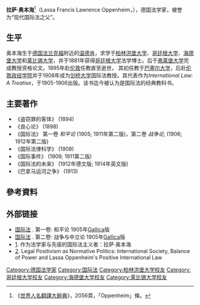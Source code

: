 '''拉萨·奥本海'''<ref>《[[世界人名翻譯大辭典|世界人名翻譯大辭典]]》，2056頁，「Oppenheim」條。</ref>（Lassa Francis Lawrence Oppenheim，{{bd|1858年|3月30日|1919年|10月7日|catIdx=Oppenheim, Lassa}}），德国法学家，被誉为“现代国际法之父”。

==生平== 
奥本海生于[[德国|德国]][[法兰克福|法兰克福]]附近的[[温德肯|温德肯]]，求学于[[柏林洪堡大学|柏林洪堡大学]]、[[哥廷根大学|哥廷根大学]]、[[海德堡大学|海德堡大学]]和[[莱比锡大学|莱比锡大学]]，并于1881年获得[[哥廷根大学|哥廷根大学]]法学博士。后于[[弗莱堡大学|弗莱堡大学]]完成教授资格论文。1895年赴[[伦敦|伦敦]]任教直至逝世。
其初任教于[[巴塞尔大学|巴塞尔大学]]，后赴[[伦敦政经学院|伦敦政经学院]]并于1908年成为[[剑桥大学|剑桥大学]]国际法教授。其代表作为''International Law: A Treatise''，于1905-1906出版。该书迄今被认为是国际法的经典教科书。

==主要著作==
* 《盗窃罪的客体》 (1894)  
* 《良心论》 (1898)  
* 《国际法》 第一卷 ''和平论'' (1905; 1911年第二版)，第二卷 ''战争论'', (1906; 1912年第二版) 
* 《国际法律科学》 (1908)  
* 《国际事件》 (1909; 1911第二版)  
* 《国际法的未来》 (1912年德文版;  1914年英文版)  
* 《巴拿马运河之争》 (1913)

==參考資料==
{{reflist}}

==外部链接==
*[http://gallica.bnf.fr/ark:/12148/bpt6k93562g 国际法] {{Wayback|url=http://gallica.bnf.fr/ark:/12148/bpt6k93562g |date=20190620103545 }}. 第一卷: 和平论 1905年[[Gallica|Gallica]]版
*[http://gallica.bnf.fr/ark:/12148/bpt6k93563t 国际法] {{Wayback|url=http://gallica.bnf.fr/ark:/12148/bpt6k93563t |date=20190621115437 }}. 第二卷: 战争与中立论 1905年[[Gallica|Gallica]]版
* [http://ejil.oxfordjournals.org/cgi/reprint/11/3/699.pdf]. 作为法学家与先驱的国际法主义者：拉萨·奥本海
* [http://ejil.oxfordjournals.org/cgi/reprint/13/2/401.pdf]. Legal Positivism as Normative Politics: International Society, Balance of Power and Lassa Oppenheim's Positive International Law

{{Authority control}}
[[Category:德国法学家|Category:德国法学家]]
[[Category:国际法|Category:国际法]]
[[Category:柏林洪堡大学校友|Category:柏林洪堡大学校友]]
[[Category:哥廷根大学校友|Category:哥廷根大学校友]]
[[Category:海德堡大学校友|Category:海德堡大学校友]]
[[Category:莱比锡大学校友|Category:莱比锡大学校友]]
{{DEFAULTSORT:Oppenheim, Lassa}}